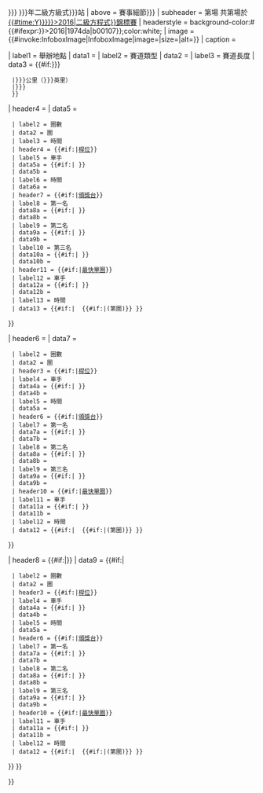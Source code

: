 <includeonly>{{Infobox
| bodystyle = width:26em;
| title = {{flagicon|{{{country|{{{Country|none}}}}}}|{{{flag_suffix|{{{Flag_suffix|}}}}}}}}&nbsp;<span class="summary">{{{Year|{{{year}}}}}}年二級方級式{{{Name| {{{Name}}}}}}站</span>
| above = 賽事細節{{{details ref|{{{Details ref|}}}}}}
| subheader = 第{{{Round_No}}}場 共第{{{Season_No}}}場於[[{{{Year}}}年{{#ifexpr:{{{Year|{{#time:Y}}}}}>2016|二級方程式}}錦標賽]]
| headerstyle = background-color:#{{#ifexpr:{{{Year|{{#time:Y}}}}}>2016|1974da|b00107}};color:white;
| image = {{#invoke:InfoboxImage|InfoboxImage|image={{{Image|}}}|size={{{image-size|220px}}}|alt={{{alt|}}}}}
| caption = {{{Caption|}}}

| label1 = 舉辦地點
| data1 = {{{Location|}}}
| label2 = 賽道類型
| data2 = {{{Course|Permanent racing facility}}}
| label3 = 賽道長度
| data3 = {{#if:{{{course_km|{{{Course_km|}}}}}}
  |{{{course_km|{{{Course_km}}}}}}公里（{{{course_mi|{{{Course_mi}}}}}}英里）
  |{{{course_length|{{{Course_length|}}}}}}
  }}

| header4 = {{if empty|{{{Type_r1|}}}|第一場比賽}}
| data5 = {{infobox3cols
  | bodystyle = width: 100%; padding: 0px;
  | headerstyle = background-color:#efefef;
  | datastyleb = font-size: 85%;
  | child = yes
  | label1 = 日期
  | data1 = {{#if:{{{Date_r1|}}}|{{{Date_r1}}}}}
  | label2 = 圈數
  | data2 = {{{Laps_r1|}}}圈
  | label3 = 時間
  | header4 = {{#if:{{{Pole_driver_country_r1|}}}{{{Pole_driver_r1|}}}{{{Pole_team_r1|}}}{{{Pole_Time_r1|}}}|[[桿位]]}}
  | label5 = 車手
  | data5a = {{#if:{{{Pole_driver_country_r1|}}}|{{flagicon|{{{Pole_driver_country_r1}}}}} }} {{{Pole_driver_r1|}}}
  | data5b = {{{Pole_team_r1|}}}
  | label6 = 時間
  | data6a = {{{Pole_Time_r1|}}}
  | header7 = {{#if:{{{First_driver_country_r1|}}}{{{Second_driver_country_r1|}}}{{{Third_driver_country_r1|}}}|[[頒獎台]]}}
  | label8 = 第一名
  | data8a = {{#if:{{{First_driver_country_r1|}}}|{{flagicon|{{{First_driver_country_r1}}}}} }} {{{First_driver_r1|}}}
  | data8b = {{{First_team_r1|}}}
  | label9 = 第二名
  | data9a = {{#if:{{{Second_driver_country_r1|}}}|{{flagicon|{{{Second_driver_country_r1}}}}} }} {{{Second_driver_r1|}}}
  | data9b = {{{Second_team_r1|}}}
  | label10 = 第三名
  | data10a = {{#if:{{{Third_driver_country_r1|}}}|{{flagicon|{{{Third_driver_country_r1}}}}} }} {{{Third_driver_r1|}}}
  | data10b = {{{Third_team_r1|}}}
  | header11 = {{#if:{{{Fast_driver_r1|}}}{{{Fast_time_r1}}}|[[最快單圈]]}}
  | label12 = 車手
  | data12a = {{#if:{{{Fast_driver_country_r1|}}}|{{flagicon|{{{Fast_driver_country_r1}}}}} }} {{{Fast_driver_r1|}}}
  | data12b = {{{Fast_team_r1|}}}
  | label13 = 時間
  | data13 = {{#if:{{{Fast_driver_r1|}}}| {{{Fast_time_r1|}}} {{#if:{{{Fast_lap_r1|}}}|(第{{{Fast_lap_r1}}}圈)}} }}
}}

| header6 = {{if empty|{{{Type_r2|}}}|第二場比賽}}
| data7 = {{infobox3cols
  | bodystyle = width: 100%; padding: 0px;
  | headerstyle = background-color:#efefef;
  | datastyleb = font-size: 85%;
  | child = yes
  | label1 = 日期
  | data1 = {{#if:{{{Date_r2|}}}|{{{Date_r2}}}}}
  | label2 = 圈數
  | data2 = {{{Laps_r2|}}}圈
  | header3 = {{#if:{{{Pole_driver_country_r2|}}}{{{Pole_driver_r2|}}}{{{Pole_team_r2|}}}{{{Pole_Time_r2|}}}|[[桿位]]}}
  | label4 = 車手
  | data4a = {{#if:{{{Pole_driver_country_r2|}}}|{{flagicon|{{{Pole_driver_country_r2}}}}} }} {{{Pole_driver_r2|}}}
  | data4b = {{{Pole_team_r2|}}}
  | label5 = 時間
  | data5a = {{{Pole_Time_r2|}}}
  | header6 = {{#if:{{{First_driver_country_r2|}}}{{{Second_driver_country_r2|}}}{{{Third_driver_country_r2|}}}|[[頒獎台]]}}
  | label7 = 第一名
  | data7a = {{#if:{{{First_driver_country_r2|}}}|{{flagicon|{{{First_driver_country_r2}}}}} }} {{{First_driver_r2|}}}
  | data7b = {{{First_team_r2|}}}
  | label8 = 第二名
  | data8a = {{#if:{{{Second_driver_country_r2|}}}|{{flagicon|{{{Second_driver_country_r2}}}}} }} {{{Second_driver_r2|}}}
  | data8b = {{{Second_team_r2|}}}
  | label9 = 第三名
  | data9a = {{#if:{{{Third_driver_country_r2|}}}|{{flagicon|{{{Third_driver_country_r2}}}}} }} {{{Third_driver_r2|}}}
  | data9b = {{{Third_team_r2|}}}
  | header10 = {{#if:{{{Fast_driver_r2|}}}{{{Fast_time_r2|}}}|[[最快單圈]]}}
  | label11 = 車手
  | data11a = {{#if:{{{Fast_driver_country_r2|}}}|{{flagicon|{{{Fast_driver_country_r2}}}}} }} {{{Fast_driver_r2|}}}
  | data11b = {{{Fast_team_r2|}}}
  | label12 = 時間
  | data12 = {{#if:{{{Fast_driver_r2|}}}| {{{Fast_time_r2}}} {{#if:{{{Fast_lap_r2|}}}|(第{{{Fast_lap_r2}}}圈)}} }}
}}

| header8 = {{#if:{{{Laps_r3|}}}|{{if empty|{{{Type_r3|}}}|第二場比賽}}}}
| data9 = {{#if:{{{Laps_r3|}}}|{{infobox3cols
  | bodystyle = width: 100%; padding: 0px;
  | headerstyle = background-color:#efefef;
  | datastyleb = font-size: 85%;
  | child = yes
  | label1 = 日期
  | data1 = {{#if:{{{Date_r3|}}}|{{{Date_r3}}}}}
  | label2 = 圈數
  | data2 = {{{Laps_r3|}}}圈
  | header3 = {{#if:{{{Pole_driver_country_r3|}}}{{{Pole_driver_r3|}}}{{{Pole_team_r3|}}}{{{Pole_Time_r3|}}}|[[桿位]]}}
  | label4 = 車手
  | data4a = {{#if:{{{Pole_driver_country_r3|}}}|{{flagicon|{{{Pole_driver_country_r3}}}}} }} {{{Pole_driver_r3|}}}
  | data4b = {{{Pole_team_r3|}}}
  | label5 = 時間
  | data5a = {{{Pole_Time_r3|}}}
  | header6 = {{#if:{{{First_driver_country_r3|}}}{{{Second_driver_country_r3|}}}{{{Third_driver_country_r3|}}}|[[頒獎台]]}}
  | label7 = 第一名
  | data7a = {{#if:{{{First_driver_country_r3|}}}|{{flagicon|{{{First_driver_country_r3}}}}} }} {{{First_driver_r3|}}}
  | data7b = {{{First_team_r3|}}}
  | label8 = 第二名
  | data8a = {{#if:{{{Second_driver_country_r3|}}}|{{flagicon|{{{Second_driver_country_r3}}}}} }} {{{Second_driver_r3|}}}
  | data8b = {{{Second_team_r3|}}}
  | label9 = 第三名
  | data9a = {{#if:{{{Third_driver_country_r3|}}}|{{flagicon|{{{Third_driver_country_r3}}}}} }} {{{Third_driver_r3|}}}
  | data9b = {{{Third_team_r3|}}}
  | header10 = {{#if:{{{Fast_driver_r3|}}}{{{Fast_time_r3|}}}|[[最快單圈]]}}
  | label11 = 車手
  | data11a = {{#if:{{{Fast_driver_country_r3|}}}|{{flagicon|{{{Fast_driver_country_r3}}}}} }} {{{Fast_driver_r3|}}}
  | data11b = {{{Fast_team_r3|}}}
  | label12 = 時間
  | data12 = {{#if:{{{Fast_driver_r3|}}}| {{{Fast_time_r3}}} {{#if:{{{Fast_lap_r3|}}}|(第{{{Fast_lap_r3}}}圈)}} }}
}} }}

}}</includeonly><noinclude>
{{documentation}}
</noinclude>